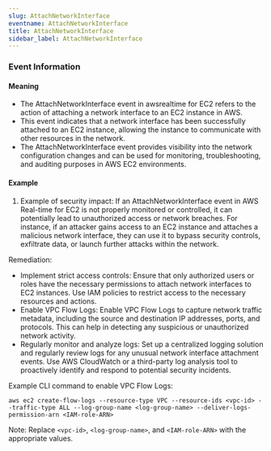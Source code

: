 ```yaml
--- 
slug: AttachNetworkInterface
eventname: AttachNetworkInterface
title: AttachNetworkInterface
sidebar_label: AttachNetworkInterface
---
```

                       


### Event Information

#### Meaning

- The AttachNetworkInterface event in awsrealtime for EC2 refers to the action of attaching a network interface to an EC2 instance in AWS.
- This event indicates that a network interface has been successfully attached to an EC2 instance, allowing the instance to communicate with other resources in the network.
- The AttachNetworkInterface event provides visibility into the network configuration changes and can be used for monitoring, troubleshooting, and auditing purposes in AWS EC2 environments.

#### Example

1. Example of security impact: If an AttachNetworkInterface event in AWS Real-time for EC2 is not properly monitored or controlled, it can potentially lead to unauthorized access or network breaches. For instance, if an attacker gains access to an EC2 instance and attaches a malicious network interface, they can use it to bypass security controls, exfiltrate data, or launch further attacks within the network.

Remediation:
- Implement strict access controls: Ensure that only authorized users or roles have the necessary permissions to attach network interfaces to EC2 instances. Use IAM policies to restrict access to the necessary resources and actions.
- Enable VPC Flow Logs: Enable VPC Flow Logs to capture network traffic metadata, including the source and destination IP addresses, ports, and protocols. This can help in detecting any suspicious or unauthorized network activity.
- Regularly monitor and analyze logs: Set up a centralized logging solution and regularly review logs for any unusual network interface attachment events. Use AWS CloudWatch or a third-party log analysis tool to proactively identify and respond to potential security incidents.

Example CLI command to enable VPC Flow Logs:
```
aws ec2 create-flow-logs --resource-type VPC --resource-ids <vpc-id> --traffic-type ALL --log-group-name <log-group-name> --deliver-logs-permission-arn <IAM-role-ARN>
```

Note: Replace `<vpc-id>`, `<log-group-name>`, and `<IAM-role-ARN>` with the appropriate values.

 